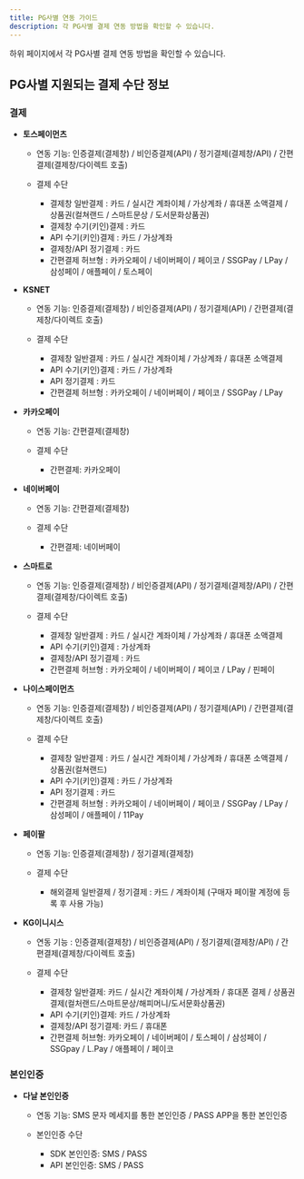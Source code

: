 ```yaml
---
title: PG사별 연동 가이드
description: 각 PG사별 결제 연동 방법을 확인할 수 있습니다.
---
```


하위 페이지에서 각 PG사별 결제 연동 방법을 확인할 수 있습니다.

## PG사별 지원되는 결제 수단 정보

### 결제

- **토스페이먼츠**

  - 연동 기능: 인증결제(결제창) / 비인증결제(API) / 정기결제(결제창/API) / 간편결제(결제창/다이렉트 호출)

  - 결제 수단

    - 결제창 일반결제 : 카드 / 실시간 계좌이체 / 가상계좌 / 휴대폰 소액결제 / 상품권(컬쳐랜드 / 스마트문상 / 도서문화상품권)
    - 결제창 수기(키인)결제 : 카드
    - API 수기(키인)결제 : 카드 / 가상계좌
    - 결제창/API 정기결제 : 카드
    - 간편결제 허브형 : 카카오페이 / 네이버페이 / 페이코 / SSGPay / LPay / 삼성페이 / 애플페이 / 토스페이

- **KSNET**

  - 연동 기능: 인증결제(결제창) / 비인증결제(API) / 정기결제(API) / 간편결제(결제창/다이렉트 호출)

  - 결제 수단

    - 결제창 일반결제 : 카드 / 실시간 계좌이체 / 가상계좌 / 휴대폰 소액결제
    - API 수기(키인)결제 : 카드 / 가상계좌
    - API 정기결제 : 카드
    - 간편결제 허브형 : 카카오페이 / 네이버페이 /  페이코 / SSGPay / LPay

- **카카오페이**

  - 연동 기능: 간편결제(결제창)

  - 결제 수단

    - 간편결제: 카카오페이

- **네이버페이**

  - 연동 기능: 간편결제(결제창)

  - 결제 수단

    - 간편결제: 네이버페이

- **스마트로**

  - 연동 기능: 인증결제(결제창) / 비인증결제(API) / 정기결제(결제창/API) / 간편결제(결제창/다이렉트 호출)

  - 결제 수단

      - 결제창 일반결제 : 카드 / 실시간 계좌이체 / 가상계좌 / 휴대폰 소액결제
      - API 수기(키인)결제 : 가상계좌
      - 결제창/API 정기결제 : 카드
      - 간편결제 허브형 : 카카오페이 / 네이버페이 / 페이코 / LPay / 핀페이

- **나이스페이먼츠**

  - 연동 기능: 인증결제(결제창) / 비인증결제(API) / 정기결제(API) / 간편결제(결제창/다이렉트 호출)

  - 결제 수단

    - 결제창 일반결제 : 카드 / 실시간 계좌이체 / 가상계좌 / 휴대폰 소액결제 / 상품권(컬쳐랜드)
    - API 수기(키인)결제 : 카드 / 가상계좌
    - API 정기결제 : 카드
    - 간편결제 허브형 : 카카오페이 / 네이버페이 / 페이코 / SSGPay / LPay / 삼성페이 / 애플페이 / 11Pay

- **페이팔**

  - 연동 기능: 인증결제(결제창) / 정기결제(결제창)

  - 결제 수단

    - 해외결제 일반결제 / 정기결제 : 카드 / 계좌이체 (구매자 페이팔 계정에 등록 후 사용 가능)

- **KG이니시스**

  - 연동 기능 : 인증결제(결제창) / 비인증결제(API) / 정기결제(결제창/API) / 간편결제(결제창/다이렉트 호출)

  - 결제 수단

    - 결제창 일반결제: 카드 / 실시간 계좌이체 / 가상계좌 / 휴대폰 결제 / 상품권 결제(컬처랜드/스마트문상/해피머니/도서문화상품권)
    - API 수기(키인)결제: 카드 / 가상계좌
    - 결제창/API 정기결제: 카드 / 휴대폰
    - 간편결제 허브형: 카카오페이 / 네이버페이 / 토스페이 / 삼성페이 / SSGpay / L.Pay / 애플페이 / 페이코

### 본인인증

- **다날 본인인증**

  - 연동 기능: SMS 문자 메세지를 통한 본인인증 / PASS APP을 통한 본인인증

  - 본인인증 수단

    - SDK 본인인증: SMS / PASS
    - API 본인인증: SMS / PASS
